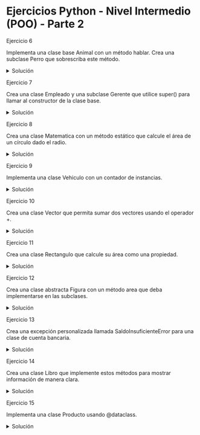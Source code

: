 # Ejercicios Python - Nivel Intermedio (POO) - Parte 2

Ejercicio 6

Implementa una clase base Animal con un método hablar. Crea una subclase Perro que sobrescriba este método.

<details> 
  <summary>Solución</summary>

```python
class Animal:
    def hablar(self):
        raise NotImplementedError("Este método debe ser implementado por la subclase.")

class Perro(Animal):
    def hablar(self):
        return "Guau"
```
Ejemplo de uso

```python
perro = Perro()
print(perro.hablar())  # Guau
```
</details>

Ejercicio 7

Crea una clase Empleado y una subclase Gerente que utilice super() para llamar al constructor de la clase base.

<details> 
  <summary>Solución</summary> 

```python 
class Empleado: 
  def __init__(self, nombre, salario): 
  self.nombre = nombre 
  self.salario = salario

class Gerente(Empleado): 
  def init(self, nombre, salario, departamento): 
  super().init(nombre, salario) 
  self.departamento = departamento
```
Ejemplo de uso

```python
gerente = Gerente("Carlos", 5000, "Ventas")
print(gerente.nombre)       # Carlos
print(gerente.departamento) # Ventas
```

</details>

Ejercicio 8

Crea una clase Matematica con un método estático que calcule el área de un círculo dado el radio.

<details> 
  <summary>Solución</summary>

```python 
import math

class Matematica:

@staticmethod # Método estático, no recibe una instancias como argumento
def area_circulo(radio): 
return math.pi * radio ** 2
```
Ejemplo de uso

```python
print(Matematica.area_circulo(5))  # 78.5398...
```
</details>

Ejercicio 9

Implementa una clase Vehiculo con un contador de instancias.

<details> 
  <summary>Solución</summary> 

```python 
class Vehiculo: 
  contador = 0

def __init__(self):
    Vehiculo.contador += 1
```
Ejemplo de uso

```python
vehiculo1 = Vehiculo()
vehiculo2 = Vehiculo()
print(Vehiculo.contador)  # 2
```
</details>

Ejercicio 10

Crea una clase Vector que permita sumar dos vectores usando el operador +.

<details> 
  <summary>Solución</summary> 

```python 
class Vector: 
  def __init__(self, x, y): 
    self.x = x 
    self.y = y

  def __add__(self, otro):
    return Vector(self.x + otro.x, self.y + otro.y)

  def __str__(self):
    return f"({self.x}, {self.y})"
```

Ejemplo de uso

```python
v1 = Vector(1, 2)
v2 = Vector(3, 4)
v3 = v1 + v2
print(v3)  # (4, 6)
```
</details>

Ejercicio 11

Crea una clase Rectangulo que calcule su área como una propiedad.

<details> 
  <summary>Solución</summary>

```python 
class Rectangulo: 
  def __init__(self, base, altura): 
    self.base = base 
    self.altura = altura

  @property # Propiedad, las propiedades no se llaman como métodos
  def area(self):
    return self.base * self.altura
```
Ejemplo de uso

```python
rectangulo = Rectangulo(5, 3)
print(rectangulo.area)  # 15
```

</details>

Ejercicio 12

Crea una clase abstracta Figura con un método area que deba implementarse en las subclases.

<details> 
  <summary>Solución</summary>

```python 
from abc import ABC, abstractmethod

class Figura(ABC):
  
  @abstractmethod # Método abstracto, las subclases deben implementarlo
  def area(self): 
    pass

class Circulo(Figura): 
  def __init__(self, radio): 
    self.radio = radio

  def area(self):
    return 3.1416 * self.radio ** 2
```
Ejemplo de uso

```python
circulo = Circulo(4)
print(circulo.area())  # 50.2656...
```
</details>

Ejercicio 13

Crea una excepción personalizada llamada SaldoInsuficienteError para una clase de cuenta bancaria.

<details> 
  <summary>Solución</summary>

```python 
class SaldoInsuficienteError(Exception): 
  pass

class CuentaBancaria: 
  def init(self, saldo_inicial=0): 
    self.saldo = saldo_inicial

def retirar(self, cantidad):
    if cantidad > self.saldo:
        raise SaldoInsuficienteError("Fondos insuficientes")
    self.saldo -= cantidad
```
Ejemplo de uso

```python
cuenta = CuentaBancaria(100)
try:
    cuenta.retirar(200)
except SaldoInsuficienteError as e:
    print(e)  # Fondos insuficientes
```
</details>

Ejercicio 14

Crea una clase Libro que implemente estos métodos para mostrar información de manera clara.

<details> 
  <summary>Solución</summary> 

```python 
class Libro: 
  def __init__(self, titulo, autor): 
    self.titulo = titulo self.autor = autor

  def __str__(self):
    return f"Libro: {self.titulo} por {self.autor}"

  def __repr__(self):
    return f"Libro({self.titulo!r}, {self.autor!r})"
```
Ejemplo de uso

```python
libro = Libro("Python Avanzado", "Juan Pérez")
print(str(libro))  # Libro: Python Avanzado por Juan Pérez
print(repr(libro))  # Libro('Python Avanzado', 'Juan Pérez')
```
</details>

Ejercicio 15

Implementa una clase Producto usando \@dataclass.

<details> 
  <summary>Solución</summary>

```python 
from dataclasses import dataclass

@dataclass # Decorador para crear clases de datos
class Producto: 
  nombre: str 
  precio: float 
  cantidad: int
```

Ejemplo de uso

```python
producto = Producto("Camiseta", 20.5, 100)
print(producto)  # Producto(nombre='Camiseta', precio=20.5, cantidad=100)
```
</details>

